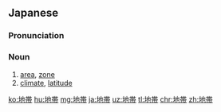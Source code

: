 {{also|地帶}}
==Japanese==
{{ja-kanjitab|ち|たい|yomi=on}}

===Pronunciation===
{{ja-pron|ちたい|y=on}}

===Noun===
{{ja-noun|ちたい}}

# [[area]], [[zone]]
# [[climate]], [[latitude]]

[[ko:地帯]]
[[hu:地帯]]
[[mg:地帯]]
[[ja:地帯]]
[[uz:地帯]]
[[tl:地帯]]
[[chr:地帯]]
[[zh:地帯]]